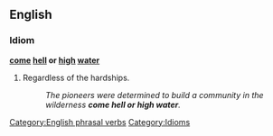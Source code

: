 ==English==

===Idiom===

'''[[come]] [[hell]] or [[high]] [[water]]'''

# Regardless of the hardships.
#:''The pioneers were determined to build a community in the wilderness '''come hell or high water'''.''

[[Category:English phrasal verbs]]
[[Category:Idioms]]